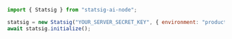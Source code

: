 ```js
import { Statsig } from "statsig-ai-node";

statsig = new Statsig("YOUR_SERVER_SECRET_KEY", { environment: "production" });
await statsig.initialize();
```
